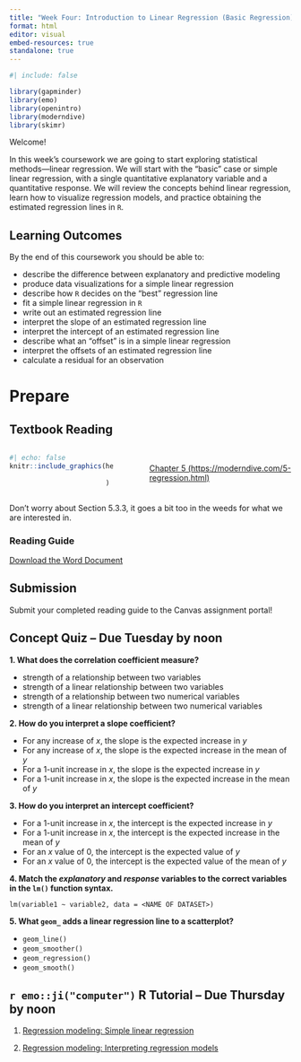```yaml
---
title: "Week Four: Introduction to Linear Regression (Basic Regression)"
format: html
editor: visual
embed-resources: true
standalone: true
---
```


```r
#| include: false

library(gapminder)
library(emo)
library(openintro)
library(moderndive)
library(skimr)
```

Welcome!

In this week's coursework we are going to start exploring statistical methods---linear regression. We will start with the "basic" case or simple linear regression, with a single quantitative explanatory variable and a quantitative response. We will review the concepts behind linear regression, learn how to visualize regression models, and practice obtaining the estimated regression lines in `R`.

## Learning Outcomes

By the end of this coursework you should be able to:

-   describe the difference between explanatory and predictive modeling
-   produce data visualizations for a simple linear regression
-   describe how `R` decides on the "best" regression line
-   fit a simple linear regression in `R`
-   write out an estimated regression line
-   interpret the slope of an estimated regression line
-   interpret the intercept of an estimated regression line
-   describe what an "offset" is in a simple linear regression
-   interpret the offsets of an estimated regression line
-   calculate a residual for an observation

# Prepare 

## Textbook Reading

::: columns
::: {.column width="40%"}
```r
#| echo: false
knitr::include_graphics(here::here("images", 
                                   "modern_dive.png")
                        )
```
:::

::: {.column width="5%"}
:::

::: {.column width="55%"}
</br> [Chapter 5 (https://moderndive.com/5-regression.html)](https://moderndive.com/5-regression.html)
:::
:::

::: callout-note
Don't worry about Section 5.3.3, it goes a bit too in the weeds for what we are interested in.
:::

### Reading Guide

[Download the Word Document](reading-guide/week3-reading.docx)

::: {.callout-note}
# Submission

Submit your completed reading guide to the Canvas assignment portal!
:::

## Concept Quiz -- Due Tuesday by noon

**1. What does the correlation coefficient measure?**

-   strength of a relationship between two variables
-   strength of a linear relationship between two variables
-   strength of a relationship between two numerical variables
-   strength of a linear relationship between two numerical variables

**2. How do you interpret a slope coefficient?**

-   For any increase of $x$, the slope is the expected increase in $y$
-   For any increase of $x$, the slope is the expected increase in the mean of $y$
-   For a 1-unit increase in $x$, the slope is the expected increase in $y$
-   For a 1-unit increase in $x$, the slope is the expected increase in the mean of $y$

**3. How do you interpret an intercept coefficient?**

-   For a 1-unit increase in $x$, the intercept is the expected increase in $y$
-   For a 1-unit increase in $x$, the intercept is the expected increase in the mean of $y$
-   For an $x$ value of 0, the intercept is the expected value of $y$
-   For an $x$ value of 0, the intercept is the expected value of the mean of $y$

**4. Match the *explanatory* and *response* variables to the correct variables in the `lm()` function syntax.**

`lm(variable1 ~ variable2, data = <NAME OF DATASET>)`

**5. What `geom_` adds a linear regression line to a scatterplot?**

-   `geom_line()`
-   `geom_smoother()`
-   `geom_regression()`
-   `geom_smooth()`

## `r emo::ji("computer")` R Tutorial -- Due Thursday by noon

1.  [Regression modeling: Simple linear regression](https://openintro.shinyapps.io/ims-03-model-03/)

2.  [Regression modeling: Interpreting regression models](https://openintro.shinyapps.io/ims-03-model-04/)
